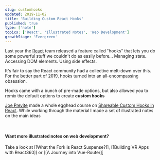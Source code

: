 ```yaml
---
slug: customhooks
updated: 2019-11-02
title: 'Building Custom React Hooks'
published: true
type: ['note']
topics: ['React', 'Illustrated Notes', 'Web Development']
growthStage: 'Evergreen'
---
```


<BasicImage width="500px" src="https://res.cloudinary.com/dg3gyk0gu/image/upload/c_scale,w_500/v1591783100/maggieappleton.com/egghead-course-notes/custom-react-hooks/thumb_2x.png" alt="Objects hanging off a series of hooks" />

<IntroParagraph>

Last year the [React](https://reactjs.org/docs/hooks-intro.html) team released a feature called "hooks" that lets you do some powerful stuff we couldn't do as easily before... Managing state. Accessing DOM elements. Using side effects.

</IntroParagraph>

It's fair to say the React community had a collective melt-down over this. For the better part of 2019, hooks turned into an all-encompassing obsession.

Hooks came with a bunch of pre-made options, but also allowed you to remix the default options to create **custom hooks**

<a noTip href="https://egghead.io/courses/shareable-custom-hooks-in-react"><ImageFrame width="800px" alt="Shareable Custom Hooks in React" src="https://og-image-egghead-course.now.sh/shareable-custom-hooks-in-react" /></a>

<p><a href="https://twitter.com/jsjoeio/">Joe Previte</a> made a whole egghead course on <a href="https://egghead.io/courses/shareable-custom-hooks-in-react/">Shareable Custom Hooks in React</a>. While working through the material I made a set of illustrated notes on the main ideas</p>


<br />


<FullWidthImage width="1000px"  src="https://res.cloudinary.com/dg3gyk0gu/image/upload/c_scale,w_950/v1578937254/maggieappleton.com/egghead-course-notes/custom-react-hooks/customhooks-1.png" alt="Making shareable custom react hooks" />

<FullWidthImage width="1000px"  src="https://res.cloudinary.com/dg3gyk0gu/image/upload/c_scale,w_950/v1578937254/maggieappleton.com/egghead-course-notes/custom-react-hooks/customhooks-2.png" alt="Making shareable custom react hooks" />

<FullWidthImage width="1000px"  src="https://res.cloudinary.com/dg3gyk0gu/image/upload/c_scale,w_950/v1578937257/maggieappleton.com/egghead-course-notes/custom-react-hooks/customhooks-3.png" alt="Making shareable custom react hooks" />

<FullWidthImage width="1000px"  src="https://res.cloudinary.com/dg3gyk0gu/image/upload/c_scale,w_950/v1578937255/maggieappleton.com/egghead-course-notes/custom-react-hooks/customhooks-4.png" alt="Making shareable custom react hooks" />

<FullWidthImage width="1000px"  src="https://res.cloudinary.com/dg3gyk0gu/image/upload/c_scale,w_950/v1578937255/maggieappleton.com/egghead-course-notes/custom-react-hooks/customhooks-5.png" alt="Making shareable custom react hooks" />

#### Want more illustrated notes on web development?

Take a look at [[What the Fork is React Suspense?]], [[Building VR Apps with React360]] or [[A Journey into Vue-Router]]